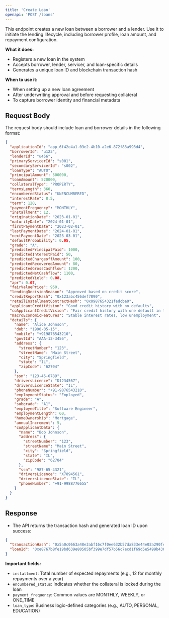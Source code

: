 ```yaml
---
title: 'Create Loan'
openapi: 'POST /loans'
---
```


This endpoint creates a new loan between a borrower and a lender. Use it to initiate the lending lifecycle, including borrower profile, loan amount, and repayment configuration.

**What it does:**
- Registers a new loan in the system
- Accepts borrower, lender, servicer, and loan-specific details
- Generates a unique loan ID and blockchain transaction hash

**When to use it:**
- When setting up a new loan agreement
- After underwriting approval and before requesting collateral
- To capture borrower identity and financial metadata

## Request Body

The request body should include loan and borrower details in the following format:

```json
{
  "applicationId": "app_6f42e4a1-03e2-4b10-a2e6-872f83a998d4",
  "borrowerId": "u123",
  "lenderId": "u456",
  "primaryServicerId": "s001",
  "secondaryServicerId": "s002",
  "loanType": "AUTO",
  "principalAmount": 500000,
  "loanAmount": 520000,
  "collateralType": "PROPERTY",
  "termsLength": 360,
  "encumberedStatus": "UNENCUMBERED",
  "interestRate": 8.5,
  "term": 120,
  "paymentFrequency": "MONTHLY",
  "installment": 12,
  "originationDate": "2023-01-01",
  "maturityDate": "2024-01-01",
  "firstPaymentDate": "2023-02-01",
  "lastPaymentDate": "2024-01-01",
  "nextPaymentDate": "2023-03-01",
  "defaultProbability": 0.05,
  "grade": "A",
  "predictedPrincipalPaid": 1000,
  "predictedInterestPaid": 50,
  "predictedChargeoffAmount": 100,
  "predictedRecoveredAmount": 80,
  "predictedGrossCashflow": 1200,
  "predictedNetCashflow": 1100,
  "predictedYield": 0.08,
  "apr": 0.07,
  "fairValuePrice": 950,
  "lendingDecisionReason": "Approved based on credit score",
  "creditReportHash": "0x123abc456def7890",
  "retailInstallmentContractHash": "0x0987654321fedcba0",
  "applicantCreditVision": "Good credit history with no defaults",
  "coApplicantCreditVision": "Fair credit history with one default in the past year",
  "macroEconomicFeatures": "Stable interest rates, low unemployment",
  "details": {
    "name": "Alice Johnson",
    "dob": "1990-05-15",
    "mobile": "+919876543210",
    "govtId": "AAA-12-3456",
    "address": {
      "streetNumber": "123",
      "streetName": "Main Street",
      "city": "Springfield",
      "state": "IL",
      "zipCode": "62704"
    },
    "ssn": "123-45-6789",
    "driversLicence": "D1234567",
    "driversLicenceState": "IL",
    "phoneNumber": "+91-9876543210",
    "employmentStatus": "Employed",
    "grade": "A",
    "subgrade": "A1",
    "employeeTitle": "Software Engineer",
    "employmentLength": 60,
    "homeOwnership": "Mortgage",
    "annualIncrement": 5,
    "coApplicantData": {
      "name": "Bob Johnson",
      "address": {
        "streetNumber": "123",
        "streetName": "Main Street",
        "city": "Springfield",
        "state": "IL",
        "zipCode": "62704"
      },
      "ssn": "987-65-4321",
      "driversLicence": "X7894561",
      "driversLicenceState": "IL",
      "phoneNumber": "+91-9988776655"
    }
  }
}
  ```

## Response

- The API returns the transaction hash and generated loan ID upon success:

```json
{
  "transactionHash": "0x5a0c0663a48e3abf16c7f0ee632b57da833e44e02a290fc0920ea2858da31f73",
  "loanId": "0xe8767b8fe19bd639e80505bf399e7df57b56c7ecd1f69d5e5499b436ece087ed"
}
```

**Important fields:**
- `installment`: Total number of expected repayments (e.g., 12 for monthly repayments over a year)
- `encumbered_status`: Indicates whether the collateral is locked during the loan
- `payment_frequency`: Common values are MONTHLY, WEEKLY, or ONE_TIME
- `loan_type`: Business logic-defined categories (e.g., AUTO, PERSONAL, EDUCATION)
